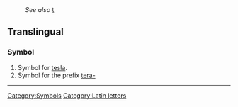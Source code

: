 :''See also'' [[t]]
==Translingual==
===Symbol===

#Symbol for [[tesla]].
#Symbol for the prefix [[tera-]]

----

[[Category:Symbols]]
[[Category:Latin letters]]